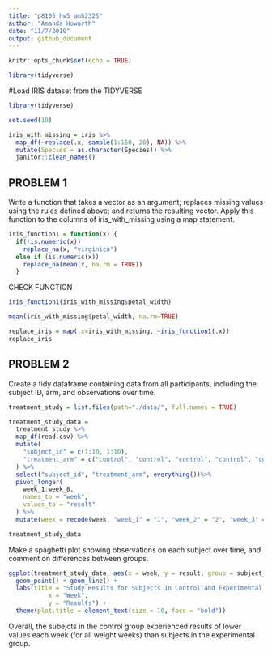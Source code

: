 ```yaml
---
title: "p8105_hw5_amh2325"
author: "Amanda Howarth"
date: "11/7/2019"
output: github_document
---
```


```r
knitr::opts_chunk$set(echo = TRUE)

library(tidyverse)
```

#Load IRIS dataset from the TIDYVERSE 
```r
library(tidyverse)

set.seed(10)

iris_with_missing = iris %>% 
  map_df(~replace(.x, sample(1:150, 20), NA)) %>%
  mutate(Species = as.character(Species)) %>% 
  janitor::clean_names()
```
## PROBLEM 1
Write a function that takes a vector as an argument; replaces missing values using the rules defined above; and returns the resulting vector. Apply this function to the columns of iris_with_missing using a map statement. 

```r
iris_function1 = function(x) {
  if(!is.numeric(x))
    replace_na(x, "virginica")
  else if (is.numeric(x))
    replace_na(mean(x, na.rm = TRUE))
  }
```

CHECK FUNCTION 
```r
iris_function1(iris_with_missing$petal_width)

mean(iris_with_missing$petal_width, na.rm=TRUE)
```

```r
replace_iris = map(.x=iris_with_missing, ~iris_function1(.x))
replace_iris
```
## PROBLEM 2
Create a tidy dataframe containing data from all participants, including the subject ID, arm, and observations over time. 
```r
treatment_study = list.files(path="./data/", full.names = TRUE)

treatment_study_data = 
  treatment_study %>%
  map_df(read.csv) %>% 
  mutate(
    "subject_id" = c(1:10, 1:10),
    "treatment_arm" = c("control", "control", "control", "control", "control", "control", "control", "control", "control", "control", "experimental", "experimental", "experimental", "experimental", "experimental", "experimental", "experimental", "experimental", "experimental", "experimental")
  ) %>% 
  select("subject_id", "treatment_arm", everything())%>% 
  pivot_longer(
    week_1:week_8, 
    names_to = "week",
    values_to = "result"
  ) %>%
  mutate(week = recode(week, "week_1" = "1", "week_2" = "2", "week_3" = "3", "week_4" = "4", "week_5" = "5", "week_6" = "6", "week_7" = "7", "week_8" = "8"))

treatment_study_data
```
Make a spaghetti plot showing observations on each subject over time, and comment on differences between groups. 
```r
ggplot(treatment_study_data, aes(x = week, y = result, group = subject_id, color = treatment_arm)) + 
  geom_point() + geom_line() +
  labs(title = "Study Results for Subjects In Control and Experimental Groups, Over an 8-Week Study Period", 
           x = "Week",
           y = "Results") +
  theme(plot.title = element_text(size = 10, face = "bold"))
```
Overall, the subejcts in the control group experienced results of lower values each week (for all weight weeks) than subjects in the experimental group.








